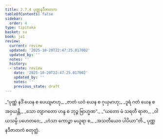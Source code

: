 ```yaml
---
title: 2.7.4 ပုဏ္ဏနဒီဇာတက
tableOfContents: false
sidebar:
  order: 4
type: tipitaka
basket: su
book: ja1
review:
  current: review
  updated: '2025-10-20T22:47:25.017002'
  updated_by: ''
  notes: ''
  history:
  - state: review
    date: '2025-10-20T22:47:25.017002'
    updated_by: ''
    notes: ''
    previous_state: draft
---
```



<DynamicBreadcrumb />


<ReviewStatus review={frontmatter.review} showDetails={true} />

<HypothesisAnnotation frontmatter={frontmatter} />

<Division number="127" book="ja1" e="ch" v="22" p="57">

<Paragraph number="547" type="verses" book="ja1">
_“ပုဏ္ဏံ နဒိံ ယေန စ ပေယျမာဟု,_  
_ဇာတံ ယဝံ ယေန စ ဂုယှမာဟု;_  
_ဒူရံ ဂတံ ယေန စ အဝှယန္တိ,_  
_သော တျာဂတော ဟန္ဒ စ ဘုဉ္ဇ ဗြာဟ္မဏ”._  

</Paragraph>

</Division>
<Division number="128" book="ja1" e="ch" v="22" p="57">

<Paragraph number="548" type="verses" book="ja1">
_“ယတော မံ သရတီ ရာဇာ,_  
_ဝါယသမ္ပိ ပဟေတဝေ;_  
_ဟံသာ ကောဉ္စာ မယူရာ စ,_  
_အသတီယေဝ ပါပိယာ”တိ._  


</Paragraph>
</Division>

<Paragraph number="549" type="center" book="ja1">
ပုဏ္ဏနဒီဇာတကံ စတုတ္ထံ.
</Paragraph>